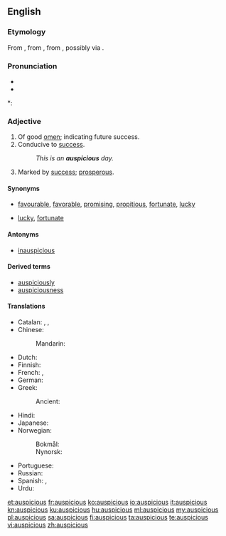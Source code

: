 ==English==

===Etymology===
From {{suffix|auspice|ious}}, from {{etyl|la|en}} {{term|auspicium||[[augury]]|lang=la}}, from  {{etyl|la|en}} {{term|auspex||[[augur]]|lang=la}}, possibly via {{etyl|fr|en}}.

===Pronunciation===
* {{IPA|/ɔˈspɪʃəs/}}
* {{audio|en-us-auspicious.ogg|Audio (US)|lang=en}}

*: {{rhymes|ɪʃəs}}

===Adjective===
{{en-adj}}

# Of good [[omen]]; indicating future success.
# Conducive to [[success]].
#: ''This is an '''auspicious''' day.''
# Marked by [[success]]; [[prosperous]].

====Synonyms====
* {{sense|conducive to success}} [[favourable]], [[favorable]], [[promising]], [[propitious]], [[fortunate]], [[lucky]]
* {{sense|marked by success}} [[lucky]], [[fortunate]]

====Antonyms====
* [[inauspicious]]

====Derived terms====
* [[auspiciously]]
* [[auspiciousness]]

====Translations====
{{trans-top|indicating future success}}
* Catalan: {{t|ca|propici|m}}, {{t|ca|propícia|f}}, {{t+|ca|favorable|m|f}}
* Chinese:
*: Mandarin: {{t+|cmn|吉利|tr=jílì|sc=Hani}}
* Dutch: {{t+|nl|gunstig}}
* Finnish: {{t|fi|lupaava}}
* French: {{t+|fr|propice}}, {{t+|fr|faste}}
* German: {{t+|de|günstig}}
* Greek:
*: Ancient: {{t|grc|αἴσιος|sc=polytonic}}
{{trans-mid}}
* Hindi: {{t|hi|शुभ|tr=śubh|sc=Deva}}
* Japanese: {{t|ja|愛でたい|tr=めでたい, medetai}}
* Norwegian:
*: Bokmål: {{t|nb|gunstig}}
*: Nynorsk: {{t|nn|gunstig}}
* Portuguese: {{t+|pt|promissor}}
* Russian: {{t+|ru|благоприятный|tr=blagoprijátnyj}}
* Spanish: {{t+|es|prometedor}}, {{t+|es|propicio}}
* Urdu: {{t|ur|شبھ|tr=śubh|sc=ur-Arab}}
{{trans-bottom}}

[[et:auspicious]]
[[fr:auspicious]]
[[ko:auspicious]]
[[io:auspicious]]
[[it:auspicious]]
[[kn:auspicious]]
[[ku:auspicious]]
[[hu:auspicious]]
[[ml:auspicious]]
[[my:auspicious]]
[[pl:auspicious]]
[[sa:auspicious]]
[[fi:auspicious]]
[[ta:auspicious]]
[[te:auspicious]]
[[vi:auspicious]]
[[zh:auspicious]]